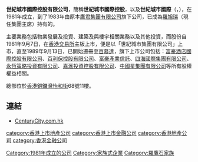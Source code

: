 {{Unreferenced|time=2021-01-20T12:25:48+00:00}}
'''世紀城市國際控股有限公司'''，簡稱'''世紀城市國際控股'''，以及'''世紀城市國際'''（'''{{lang-en|Century City International Holdings Limited}}'''，{{hkex|0355}}），在1981年成立，到了1983年由原本[[鷹君集團有限公司|鷹君集團有限公司]]旗下公司，已成為[[羅旭瑞|羅旭瑞]]（現任集團主席）持有的。

主要業務包括物業發展及投資、建築及與樓宇相關業務以及其他投資，而股份自1981年9月7日，在[[香港交易所|香港交易所]]主板上市，便是以「世紀城市集團有限公司」上市，直至1989年9月13日，已開始遷冊至[[百慕達|百慕達]]，旗下上市公司包括：[[富豪酒店國際控股有限公司|富豪酒店國際控股有限公司]]、[[百利保控股有限公司|百利保控股有限公司]]、[[富豪產業信託|富豪產業信託]]、[[四海國際集團有限公司|四海國際集團有限公司]]、[[永恆策略投資有限公司|永恆策略投資有限公司]]、[[嘉滙投資控股有限公司|嘉滙投資控股有限公司]]、[[中國星集團有限公司|中國星集團有限公司]]等所有股權權益相關。

總部位於[[香港|香港]][[銅鑼灣|銅鑼灣]][[怡和街|怡和街]]68號11樓。

==連結==
*[https://web.archive.org/web/20161025120908/http://www.centurycity.com.hk/ CenturyCity.com.hk]

[[Category:1981年成立的公司|Category:1981年成立的公司]]
[[Category:家族式企業|Category:家族式企業]]
[[category:香港上市地產公司|category:香港上市地產公司]]
[[category:香港上市金融公司|category:香港上市金融公司]]
[[category:香港地產公司|category:香港地產公司]]
[[category:香港金融公司|category:香港金融公司]]
[[Category:羅鷹石家族|Category:羅鷹石家族]]